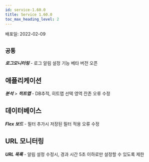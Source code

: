 ```yaml
---
id: service-1.60.0
title: Service 1.60.0
toc_max_heading_level: 2
---
```



배포일: 2022-02-09

## `공통`

***로그모니터링*** - 로그 알림 설정 기능 베타 버전 오픈

## 애플리케이션

***분석*** > ***히트맵*** - DB추적, 히트맵 선택 영역 잔존 오류 수정

## 데이터베이스

***Flex 보드*** - 필터 추가시 저장된 필터 적용 오류 수정


## URL 모니터링

***URL 목록*** - 알림 설정 수정시, 경과 시간 5초 이하로만 설정할 수 있도록 제한

